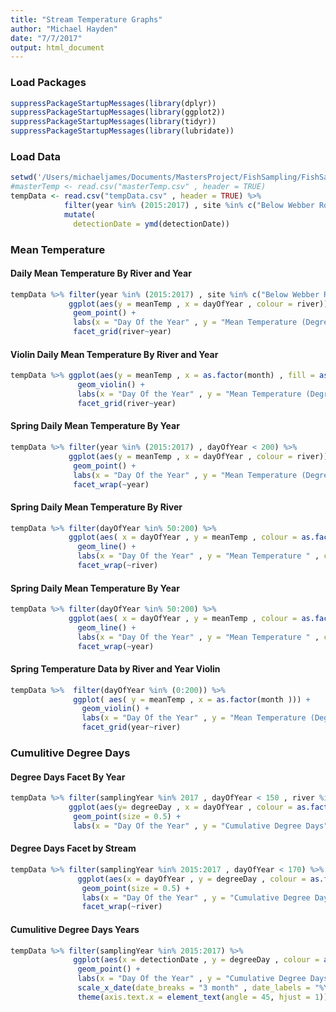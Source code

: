 ```yaml
---
title: "Stream Temperature Graphs"
author: "Michael Hayden"
date: "7/7/2017"
output: html_document
---
```


### Load Packages
```r
suppressPackageStartupMessages(library(dplyr))
suppressPackageStartupMessages(library(ggplot2))
suppressPackageStartupMessages(library(tidyr))
suppressPackageStartupMessages(library(lubridate))
```

### Load Data
```r
setwd('/Users/michaeljames/Documents/MastersProject/FishSampling/FishSampling_R/DataIn/Temperature/ProcessedTempData')
#masterTemp <- read.csv("masterTemp.csv" , header = TRUE) 
tempData <- read.csv("tempData.csv" , header = TRUE) %>%
            filter(year %in% (2015:2017) , site %in% c("Below Webber Road" , "Lower")) %>%
            mutate(
              detectionDate = ymd(detectionDate))
```

### Mean Temperature

#### Daily Mean Temperature By River and Year
```r
tempData %>% filter(year %in% (2015:2017) , site %in% c("Below Webber Road" , "Lower")) %>%
             ggplot(aes(y = meanTemp , x = dayOfYear , colour = river)) +
              geom_point() +
              labs(x = "Day Of the Year" , y = "Mean Temperature (Degrees C)" , col = "River") +
              facet_grid(river~year)
```

#### Violin Daily Mean Temperature By River and Year
```r
tempData %>% ggplot(aes(y = meanTemp , x = as.factor(month) , fill = as.factor(river))) +
               geom_violin() +
               labs(x = "Day Of the Year" , y = "Mean Temperature (Degrees C)" , fill = "River")+
               facet_grid(river~year)
```

#### Spring Daily Mean Temperature By Year
```r
tempData %>% filter(year %in% (2015:2017) , dayOfYear < 200) %>%
             ggplot(aes(y = meanTemp , x = dayOfYear , colour = river)) +
              geom_point() +
              labs(x = "Day Of the Year" , y = "Mean Temperature (Degrees C)" , col = "River") +
              facet_wrap(~year)
```

#### Spring Daily Mean Temperature By River
```r
tempData %>% filter(dayOfYear %in% 50:200) %>% 
             ggplot(aes( x = dayOfYear , y = meanTemp , colour = as.factor(year))) +
               geom_line() +
               labs(x = "Day Of the Year" , y = "Mean Temperature " , col = "River") +
               facet_wrap(~river)
```

#### Spring Daily Mean Temperature By Year
```r
tempData %>% filter(dayOfYear %in% 50:200) %>% 
             ggplot(aes( x = dayOfYear , y = meanTemp , colour = as.factor(river))) +
               geom_line() +
               labs(x = "Day Of the Year" , y = "Mean Temperature " , col = "River") +
               facet_wrap(~year)
```

#### Spring Temperature Data by River and Year Violin
```r
tempData %>%  filter(dayOfYear %in% (0:200)) %>%
              ggplot( aes( y = meanTemp , x = as.factor(month ))) + 
                geom_violin() +
                labs(x = "Day Of the Year" , y = "Mean Temperature (Degrees C)" , col = "River") +
                facet_grid(year~river)
```

### Cumulitive Degree Days

#### Degree Days Facet By Year
```r
tempData %>% filter(samplingYear %in% 2017 , dayOfYear < 150 , river %in% c("Sanderson" , "Sanderson Upper" , "Sanderson Middle"))%>%
             ggplot(aes(y= degreeDay , x = dayOfYear , colour = as.factor(river))) +
              geom_point(size = 0.5) + 
              labs(x = "Day Of the Year" , y = "Cumulative Degree Days" , col = "River") 
```

#### Degree Days Facet by Stream
```r
tempData %>% filter(samplingYear %in% 2015:2017 , dayOfYear < 170) %>%
               ggplot(aes(x = dayOfYear , y = degreeDay , colour = as.factor(year))) +
                geom_point(size = 0.5) +
                labs(x = "Day Of the Year" , y = "Cumulative Degree Days" , col = "River") +
                facet_wrap(~river)
```

#### Cumulitive Degree Days Years
```r
tempData %>% filter(samplingYear %in% 2015:2017) %>%
              ggplot(aes(x = detectionDate , y = degreeDay , colour = as.factor(river))) + 
               geom_point() + 
               labs(x = "Day Of the Year" , y = "Cumulative Degree Days" , col = "River") +
               scale_x_date(date_breaks = "3 month" , date_labels = "%Y-%m" ) +
               theme(axis.text.x = element_text(angle = 45, hjust = 1)) 
```

